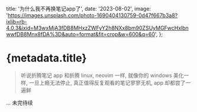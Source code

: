   title: '为什么我不再换笔记app了',
  date: '2023-08-02',
  image:
    'https://images.unsplash.com/photo-1690404130759-0d47f667b3a8?ixlib=rb-4.0.3&ixid=M3wxMjA3fDB8MHxzZWFyY2h8NXx8bm90ZSUyMGFwcHxlbnwwfDB8Mnx8fDA%3D&auto=format&fit=crop&w=600&q=60',
};

# {metadata.title}

> 听说折腾笔记 app 和折腾 linux, neovim 一样, 就像你的 windows 美化一样, 一旦上瘾无法停止, 真正值得反复观看的笔记寥寥无机, app 却都尝了一遍鲜

... 未完待续
